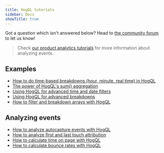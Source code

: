 ```yaml
---
title: HogQL tutorials
sidebar: Docs
showTitle: true
---
```

Got a question which isn't answered below? Head to [the community forum](/questions) to let us know!

> Check [our product analytics tutorials](/docs/analytics/tutorials) for more information about analyzing events.

## Examples
- [How to do time-based breakdowns (hour, minute, real time) in HogQL](/tutorials/time-breakdowns)
- [The power of HogQL's sum() aggregation](/tutorials/hogql-sum-aggregation)		
- [Using HogQL for advanced time and date filters](/tutorials/hogql-date-time-filters)
- [Using HogQL for advanced breakdowns](/tutorials/hogql-breakdowns)
- [How to filter and breakdown arrays with HogQL](/tutorials/array-filter-breakdown)

## Analyzing events
- [How to analyze autocapture events with HogQL](/tutorials/hogql-autocapture)
- [How to analyze first and last touch attribution](/tutorials/first-last-touch-attribution)
- [How to calculate time on page with HogQL](/tutorials/time-on-page)
- [How to calculate bounce rates with HogQL](/tutorials/bounce-rate)
